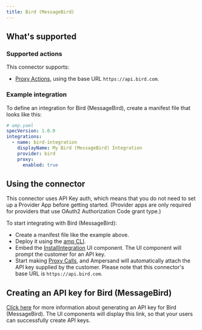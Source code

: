 ```yaml
---
title: Bird (MessageBird)
---
```

## What's supported

### Supported actions

This connector supports:
- [Proxy Actions](/proxy-actions), using the base URL `https://api.bird.com`.

### Example integration

To define an integration for Bird (MessageBird), create a manifest file that looks like this:

```YAML
# amp.yaml
specVersion: 1.0.0
integrations:
  - name: bird-integration
    displayName: My Bird (MessageBird) Integration
    provider: bird
    proxy:
      enabled: true
```

## Using the connector

This connector uses API Key auth, which means that you do not need to set up a Provider App before getting started. (Provider apps are only required for providers that use OAuth2 Authorization Code grant type.)

To start integrating with Bird (MessageBird):
- Create a manifest file like the example above.
- Deploy it using the [amp CLI](/cli/overview).
- Embed the [InstallIntegration](/embeddable-ui-components#install-integration) UI component. The UI component will prompt the customer for an API key.
- Start making [Proxy Calls](/proxy-actions), and Ampersand will automatically attach the API key supplied by the customer. Please note that this connector's base URL is `https://api.bird.com`.

## Creating an API key for Bird (MessageBird)

[Click here](https://docs.bird.com/api) for more information about generating an API key for Bird (MessageBird). The UI components will display this link, so that your users can successfully create API keys.
